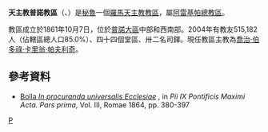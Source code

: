 {{Infobox Roman Catholic diocese
|Roman Catholic Diocese of = 天主教普諾教區
|Latin name of diocese = Dioecesis Puniensis
|image = P8100195 kerk Puno Peru.JPG
|caption = 聖母無原罪主教座堂
|location = [[秘魯|秘魯]]
|territory =[[普諾大區|普諾大區]]
|population = 515,182
|rite = 拉丁禮
|patron = 
|province =阿雷基帕
|established = 1861年
|cathedral = 聖母無原罪主教座堂
|co-cathedral = 
|leadership = 主教
|website = 
|教宗 =
|metropolitan =
|ordinary = 喬治·伯多祿·卡里翁·帕夫利奇
|coadjutor bishop = 
|emeritus =
}}
'''天主教普諾教區'''（{{lang-la|Dioecesis Puniensis}}、{{lang-es|Diócesis de Puno}}）是[[秘魯|秘魯]]一個[[羅馬天主教|羅馬天主教]][[教區|教區]]，屬[[天主教阿雷基帕總教區|阿雷基帕總教區]]。

教區成立於1861年10月7日，位於[[普諾大區|普諾大區]]中部和西南部。2004年有教友515,182人（佔轄區總人口85.0%）、四十四個堂區、卅二名司鐸。現任教區主教為[[喬治·伯多祿·卡里翁·帕夫利奇|喬治·伯多祿·卡里翁·帕夫利奇]]。

==參考資料==
*[http://books.google.it/books?id=tSMRAAAAYAAJ&printsec=frontcover#v=onepage&q&f=false Bolla ''In procuranda universalis Ecclesiae''] {{Wayback|url=http://books.google.it/books?id=tSMRAAAAYAAJ&printsec=frontcover#v=onepage&q&f=false |date=20201025090531 }}, in ''Pii IX Pontificis Maximi Acta. Pars prima'', Vol. III, Romae 1864, pp. 380-397
{{秘魯天主教教區}}
[[Category:秘魯天主教教區|P]]